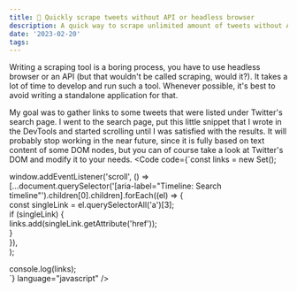 ```yaml
---
title: 🤖 Quickly scrape tweets without API or headless browser
description: A quick way to scrape unlimited amount of tweets without API or headless browser.
date: '2023-02-20'
tags: 
---
```


Writing a scraping tool is a boring process, you have to use headless browser or an API (but that wouldn't be called scraping, would it?).
It takes a lot of time to develop and run such a tool. Whenever possible, it's best to avoid writing a standalone application for that.

My goal was to gather links to some tweets that were listed under Twitter's search page. I went to the search page, put this little snippet that I wrote in the DevTools and started scrolling until I was satisfied with the results.
It will probably stop working in the near future, since it is fully based on text content of some DOM nodes, but you can of course take a look at Twitter's DOM and modify it to your needs.
<Code code={`const links = new Set();  
  
window.addEventListener('scroll', () =>  
  [...document.querySelector('[aria-label="Timeline: Search timeline"').children[0].children].forEach((el) => {  
    const singleLink = el.querySelectorAll('a')[3];  
    if (singleLink) {  
      links.add(singleLink.getAttribute('href'));  
    }  
  }),  
);
  
console.log(links);  
`} language="javascript" />

